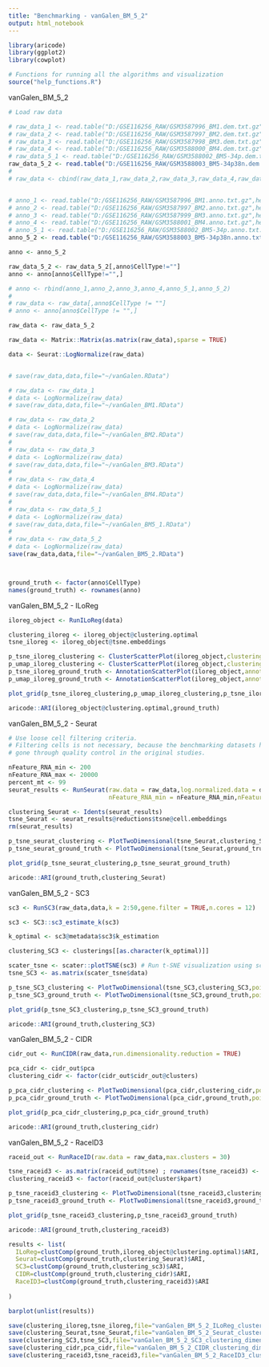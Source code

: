 ---
title: "Benchmarking - vanGalen_BM_5_2"
output: html_notebook
---

```{r}
library(aricode)
library(ggplot2)
library(cowplot)
```


```{r}
# Functions for running all the algorithms and visualization
source("help_functions.R")
```



vanGalen_BM_5_2
```{r}
# Load raw data

# raw_data_1 <- read.table("D:/GSE116256_RAW/GSM3587996_BM1.dem.txt.gz",header = TRUE,row.names = 1,as.is=TRUE,sep = "\t")
# raw_data_2 <- read.table("D:/GSE116256_RAW/GSM3587997_BM2.dem.txt.gz",header = TRUE,row.names = 1,as.is=TRUE,sep = "\t")
# raw_data_3 <- read.table("D:/GSE116256_RAW/GSM3587998_BM3.dem.txt.gz",header = TRUE,row.names = 1,as.is=TRUE,sep = "\t")
# raw_data_4 <- read.table("D:/GSE116256_RAW/GSM3588000_BM4.dem.txt.gz",header = TRUE,row.names = 1,as.is=TRUE,sep = "\t")
# raw_data_5_1 <- read.table("D:/GSE116256_RAW/GSM3588002_BM5-34p.dem.txt.gz",header = TRUE,row.names = 1,as.is=TRUE,sep = "\t")
raw_data_5_2 <- read.table("D:/GSE116256_RAW/GSM3588003_BM5-34p38n.dem.txt.gz",header = TRUE,row.names = 1,as.is=TRUE,sep = "\t")
# 
# raw_data <- cbind(raw_data_1,raw_data_2,raw_data_3,raw_data_4,raw_data_5_1,raw_data_5_2)


# anno_1 <- read.table("D:/GSE116256_RAW/GSM3587996_BM1.anno.txt.gz",header = TRUE,row.names = 1,as.is=TRUE,sep = "\t")
# anno_2 <- read.table("D:/GSE116256_RAW/GSM3587997_BM2.anno.txt.gz",header = TRUE,row.names = 1,as.is=TRUE,sep = "\t")
# anno_3 <- read.table("D:/GSE116256_RAW/GSM3587999_BM3.anno.txt.gz",header = TRUE,row.names = 1,as.is=TRUE,sep = "\t")
# anno_4 <- read.table("D:/GSE116256_RAW/GSM3588001_BM4.anno.txt.gz",header = TRUE,row.names = 1,as.is=TRUE,sep = "\t")
# anno_5_1 <- read.table("D:/GSE116256_RAW/GSM3588002_BM5-34p.anno.txt.gz",header = TRUE,row.names = 1,as.is=TRUE,sep = "\t")
anno_5_2 <- read.table("D:/GSE116256_RAW/GSM3588003_BM5-34p38n.anno.txt.gz",header = TRUE,row.names = 1,as.is=TRUE,sep = "\t")

anno <- anno_5_2

raw_data_5_2 <- raw_data_5_2[,anno$CellType!=""]
anno <- anno[anno$CellType!="",]

# anno <- rbind(anno_1,anno_2,anno_3,anno_4,anno_5_1,anno_5_2)
# 
# raw_data <- raw_data[,anno$CellType != ""]
# anno <- anno[anno$CellType != "",]

raw_data <- raw_data_5_2

raw_data <- Matrix::Matrix(as.matrix(raw_data),sparse = TRUE)

data <- Seurat::LogNormalize(raw_data)


# save(raw_data,data,file="~/vanGalen.RData")

# raw_data <- raw_data_1
# data <- LogNormalize(raw_data)
# save(raw_data,data,file="~/vanGalen_BM1.RData")

# raw_data <- raw_data_2
# data <- LogNormalize(raw_data)
# save(raw_data,data,file="~/vanGalen_BM2.RData")
# 
# raw_data <- raw_data_3
# data <- LogNormalize(raw_data)
# save(raw_data,data,file="~/vanGalen_BM3.RData")
# 
# raw_data <- raw_data_4
# data <- LogNormalize(raw_data)
# save(raw_data,data,file="~/vanGalen_BM4.RData")
# 
# raw_data <- raw_data_5_1
# data <- LogNormalize(raw_data)
# save(raw_data,data,file="~/vanGalen_BM5_1.RData")
# 
# raw_data <- raw_data_5_2
# data <- LogNormalize(raw_data)
save(raw_data,data,file="~/vanGalen_BM5_2.RData")



ground_truth <- factor(anno$CellType)
names(ground_truth) <- rownames(anno)
```


vanGalen_BM_5_2 - ILoReg
```{r}

iloreg_object <- RunILoReg(data)

```

```{r}
clustering_iloreg <- iloreg_object@clustering.optimal
tsne_iloreg <- iloreg_object@tsne.embeddings
```


```{r fig_vanGalen_BM_5_2_ILoReg, fig.height = 10, fig.width = 12, fig.align = "center"}
p_tsne_iloreg_clustering <- ClusterScatterPlot(iloreg_object,clustering.type = "optimal",point.size = 0.7,dim.reduction.type = "tsne",return.plot = T) + ggtitle("ILoReg - t-SNE") + theme(plot.title = element_text(hjust = 0.5))
p_umap_iloreg_clustering <- ClusterScatterPlot(iloreg_object,clustering.type = "optimal",point.size = 0.7,dim.reduction.type = "umap",return.plot = T) + ggtitle("ILoReg - UMAP") + theme(plot.title = element_text(hjust = 0.5))
p_tsne_iloreg_ground_truth <- AnnotationScatterPlot(iloreg_object,annotation = ground_truth,point.size = 0.7,dim.reduction.type = "tsne",return.plot = T) + ggtitle("Ground truth - t-SNE") + theme(plot.title = element_text(hjust = 0.5))
p_umap_iloreg_ground_truth <- AnnotationScatterPlot(iloreg_object,annotation = ground_truth,point.size = 0.7,dim.reduction.type = "umap",return.plot = T) + ggtitle("Ground truth - UMAP") + theme(plot.title = element_text(hjust = 0.5))

plot_grid(p_tsne_iloreg_clustering,p_umap_iloreg_clustering,p_tsne_iloreg_ground_truth,p_umap_iloreg_ground_truth)

```


```{r}
aricode::ARI(iloreg_object@clustering.optimal,ground_truth)
```


vanGalen_BM_5_2 - Seurat
```{r}

# Use loose cell filtering criteria. 
# Filtering cells is not necessary, because the benchmarking datasets have already
# gone through quality control in the original studies.

nFeature_RNA_min <- 200
nFeature_RNA_max <- 20000
percent_mt <- 99
seurat_results <- RunSeurat(raw.data = raw_data,log.normalized.data = data,min.cells = 3,min.features = 200,
                            nFeature_RNA_min = nFeature_RNA_min,nFeature_RNA_max = nFeature_RNA_max,percent_mt = percent_mt,nfeatures = 2000,dims = 1:10,resolution = 0.8,return.seurat.obj = TRUE)

```

```{r}
clustering_Seurat <- Idents(seurat_results)
tsne_Seurat <- seurat_results@reductions$tsne@cell.embeddings
rm(seurat_results)
```


```{r fig_vanGalen_BM_5_2_Seurat, fig.height = 3, fig.width = 8, fig.align = "center"}
p_tsne_seurat_clustering <- PlotTwoDimensional(tsne_Seurat,clustering_Seurat,point.size = 0.7,return.plot = T) + ggtitle("Seurat - t-SNE") + theme(plot.title = element_text(hjust = 0.5))
p_tsne_seurat_ground_truth <- PlotTwoDimensional(tsne_Seurat,ground_truth,point.size = 0.7,return.plot = T) + ggtitle("Ground truth - t-SNE") + theme(plot.title = element_text(hjust = 0.5))

plot_grid(p_tsne_seurat_clustering,p_tsne_seurat_ground_truth)

```


```{r}
aricode::ARI(ground_truth,clustering_Seurat)
```



vanGalen_BM_5_2 - SC3
```{r}

sc3 <- RunSC3(raw_data,data,k = 2:50,gene.filter = TRUE,n.cores = 12)

sc3 <- SC3::sc3_estimate_k(sc3)

k_optimal <- sc3@metadata$sc3$k_estimation

clustering_SC3 <- clusterings[[as.character(k_optimal)]]

scater_tsne <- scater::plotTSNE(sc3) # Run t-SNE visualization using scater R package
tsne_SC3 <- as.matrix(scater_tsne$data)

```




```{r fig_vanGalen_BM_5_2_SC3, fig.height = 3, fig.width = 8, fig.align = "center"}
p_tsne_SC3_clustering <- PlotTwoDimensional(tsne_SC3,clustering_SC3,point.size = 0.7,return.plot = T) + ggtitle("SC3 - t-SNE") + theme(plot.title = element_text(hjust = 0.5))
p_tsne_SC3_ground_truth <- PlotTwoDimensional(tsne_SC3,ground_truth,point.size = 0.7,return.plot = T) + ggtitle("Ground truth - t-SNE") + theme(plot.title = element_text(hjust = 0.5))

plot_grid(p_tsne_SC3_clustering,p_tsne_SC3_ground_truth)

```


```{r}
aricode::ARI(ground_truth,clustering_SC3)
```

vanGalen_BM_5_2 - CIDR
```{r}
cidr_out <- RunCIDR(raw_data,run.dimensionality.reduction = TRUE)

```


```{r}
pca_cidr <- cidr_out$pca
clustering_cidr <- factor(cidr_out$cidr_out@clusters)
```


```{r fig_vanGalen_BM_5_2_CIDR, fig.height = 3, fig.width = 8, fig.align = "center"}
p_pca_cidr_clustering <- PlotTwoDimensional(pca_cidr,clustering_cidr,point.size = 0.7,return.plot = T) + ggtitle("CIDR - PCA") + theme(plot.title = element_text(hjust = 0.5))
p_pca_cidr_ground_truth <- PlotTwoDimensional(pca_cidr,ground_truth,point.size = 0.7,return.plot = T) + ggtitle("Ground truth - PCA") + theme(plot.title = element_text(hjust = 0.5))

plot_grid(p_pca_cidr_clustering,p_pca_cidr_ground_truth)

```

```{r}
aricode::ARI(ground_truth,clustering_cidr)
```



vanGalen_BM_5_2 - RaceID3
```{r}

raceid_out <- RunRaceID(raw.data = raw_data,max.clusters = 30)

```


```{r}


tsne_raceid3 <- as.matrix(raceid_out@tsne) ; rownames(tsne_raceid3) <- colnames(data)
clustering_raceid3 <- factor(raceid_out@cluster$kpart)
```


```{r fig_vanGalen_BM_5_2_RaceID3, fig.height = 3, fig.width = 8, fig.align = "center"}
p_tsne_raceid3_clustering <- PlotTwoDimensional(tsne_raceid3,clustering_raceid3,point.size = 0.7,return.plot = T) + ggtitle("RaceID3 - PCA") + theme(plot.title = element_text(hjust = 0.5))
p_tsne_raceid3_ground_truth <- PlotTwoDimensional(tsne_raceid3,ground_truth,point.size = 0.7,return.plot = T) + ggtitle("Ground truth - PCA") + theme(plot.title = element_text(hjust = 0.5))

plot_grid(p_tsne_raceid3_clustering,p_tsne_raceid3_ground_truth)

```


```{r}
aricode::ARI(ground_truth,clustering_raceid3)
```


```{r}
results <- list(
  ILoReg=clustComp(ground_truth,iloreg_object@clustering.optimal)$ARI,
  Seurat=clustComp(ground_truth,clustering_Seurat)$ARI,
  SC3=clustComp(ground_truth,clustering_sc3)$ARI,
  CIDR=clustComp(ground_truth,clustering_cidr)$ARI,
  RaceID3=clustComp(ground_truth,clustering_raceid3)$ARI
  
)

barplot(unlist(results))
```


```{r}
save(clustering_iloreg,tsne_iloreg,file="vanGalen_BM_5_2_ILoReg_clustering_dimensionality_reduction.RData")
save(clustering_Seurat,tsne_Seurat,file="vanGalen_BM_5_2_Seurat_clustering_dimensionality_reduction.RData")
save(clustering_SC3,tsne_SC3,file="vanGalen_BM_5_2_SC3_clustering_dimensionality_reduction.RData")
save(clustering_cidr,pca_cidr,file="vanGalen_BM_5_2_CIDR_clustering_dimensionality_reduction.RData")
save(clustering_raceid3,tsne_raceid3,file="vanGalen_BM_5_2_RaceID3_clustering_dimensionality_reduction.RData")

```



